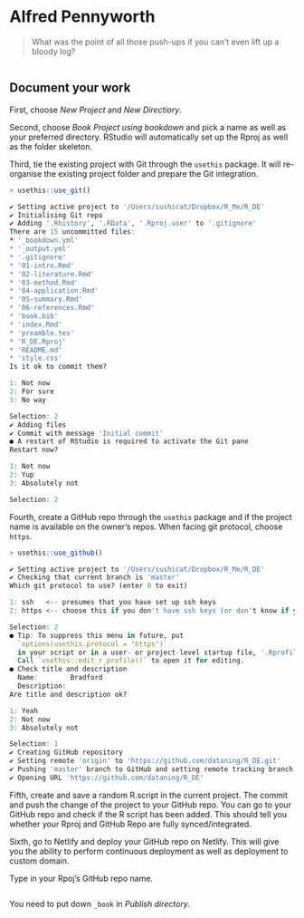#  Alfred Pennyworth

> What was the point of all those push-ups if you can’t even lift up a bloody log?

<div><center>
<img src="https://ficquotes.com/images/quotes/alfred-batman-begins-2005-1044.jpg" alt="">
</center></div>  

## Document your work

First, choose _New Project_ and _New Directiory_. 

Second, choose _Book Project using bookdown_ and pick a name as well as your preferred directory. RStudio will automatically set up the Rproj as well as the folder skeleton. 

Third, tie the existing project with Git through the `usethis` package. It will re-organise the existing project folder and prepare the Git integration. 
```r
> usethis::use_git()

✔ Setting active project to '/Users/sushicat/Dropbox/R_Me/R_DE'
✔ Initialising Git repo
✔ Adding '.Rhistory', '.RData', '.Rproj.user' to '.gitignore'
There are 15 uncommitted files:
* '_bookdown.yml'
* '_output.yml'
* '.gitignore'
* '01-intro.Rmd'
* '02-literature.Rmd'
* '03-method.Rmd'
* '04-application.Rmd'
* '05-summary.Rmd'
* '06-references.Rmd'
* 'book.bib'
* 'index.Rmd'
* 'preamble.tex'
* 'R_DE.Rproj'
* 'README.md'
* 'style.css'
Is it ok to commit them?

1: Not now
2: For sure
3: No way

Selection: 2
✔ Adding files
✔ Commit with message 'Initial commit'
● A restart of RStudio is required to activate the Git pane
Restart now?

1: Not now
2: Yup
3: Absolutely not

Selection: 2
```

Fourth, create a GitHub repo through the `usethis` package and if the project name is available on the owner's repos. When facing git protocol, choose `https`. 
```r
> usethis::use_github()

✔ Setting active project to '/Users/sushicat/Dropbox/R_Me/R_DE'
✔ Checking that current branch is 'master'
Which git protocol to use? (enter 0 to exit) 

1: ssh   <-- presumes that you have set up ssh keys
2: https <-- choose this if you don't have ssh keys (or don't know if you do)

Selection: 2
● Tip: To suppress this menu in future, put
  `options(usethis.protocol = "https")`
  in your script or in a user- or project-level startup file, '.Rprofile'.
  Call `usethis::edit_r_profile()` to open it for editing.
● Check title and description
  Name:        Bradford
  Description: 
Are title and description ok?

1: Yeah
2: Not now
3: Absolutely not

Selection: 1
✔ Creating GitHub repository
✔ Setting remote 'origin' to 'https://github.com/dataning/R_DE.git'
✔ Pushing 'master' branch to GitHub and setting remote tracking branch
✔ Opening URL 'https://github.com/dataning/R_DE'
```

Fifth, create and save a random R.script in the current project. The commit and push the change of the project to your GitHub repo. You can go to your GitHub repo and check if the R script has been added. This should tell you whether your Rproj and GitHub Repo are fully synced/integrated. 

Sixth, go to Netlify and deploy your GitHub repo on Netlify. This will give you the ability to perform continuous deployment as well as deployment to custom domain.  

Type in your Rpoj's GitHub repo name.

<div><center>
<img src="https://www.dropbox.com/s/utlllr7julm7w74/Screenshot%202019-11-27%2013.00.55.png?raw=1" alt="">
</center></div>  

You need to put down `_book` in _Publish directory_.

<div><center>
<img src="https://www.dropbox.com/s/y7cmgjintbbqiao/Screenshot%202019-11-27%2013.08.36.png?raw=1" alt="">
</center></div> 

